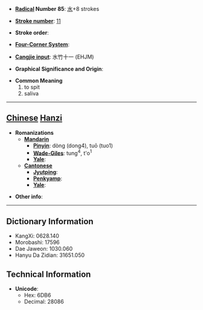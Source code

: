 * '''[[Wiktionary:Chinese radical index| Radical]] Number 85''': [[Wiktionary:Chinese radical index 水|水]]+8 strokes

* '''[[Wiktionary:Chinese total strokes index|Stroke number]]''': [[Wiktionary:Chinese total strokes index 11|11]]

* '''Stroke order''': 

* '''[[Wiktionary:Chinese four corner index|Four-Corner System]]''': 

* '''[[Wiktionary:Chinese Cangjie index|Cangjie input]]''': 水竹十一 (EHJM)

* '''Graphical Significance and Origin''': 

* '''Common Meaning'''
*#to spit
*# saliva


----

== [[Chinese]] [[Hanzi]] ==

* '''Romanizations'''
** '''[[Mandarin]]'''
*** '''[[Pinyin]]''': dòng (dong4), tuō (tuo1)
*** '''[[Wade-Giles]]''': tung<sup>4</sup>, t'o<sup>1</sup>
*** '''[[Yale]]''': 
** '''[[Cantonese]]'''
*** '''[[Jyutping]]''':
*** '''[[Penkyamp]]''': 
*** '''[[Yale]]''': 

* '''Other info''': 

----

== Dictionary Information ==

* KangXi: 0628.140
* Morobashi: 17596
* Dae Jaweon: 1030.060
* Hanyu Da Zidian: 31651.050

== Technical Information ==

* '''Unicode''':
** Hex: 6DB6
** Decimal: 28086